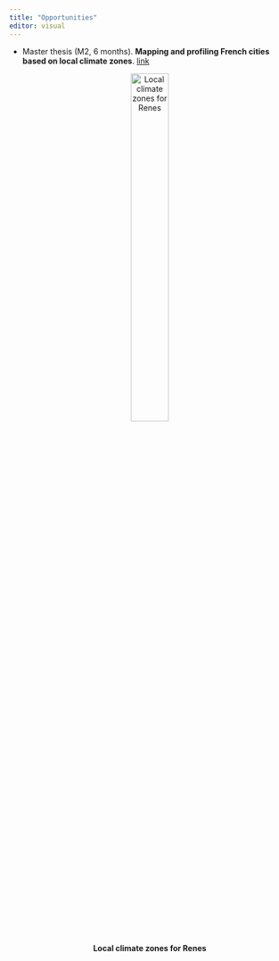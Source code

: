 ```yaml
---
title: "Opportunities"
editor: visual
---
```


-   Master thesis (M2, 6 months). **Mapping and profiling French cities based on local climate zones**. [link](https://github.com/balglave/b_alglave/blob/b25ab47d2c5e913752d1b1730d90a51fd2fe6444/ressource/pdf/stage_zcl_2023.pdf)

<center>

![**Local climate zones for Renes**](ressource/images/lcz_rennes.png){width="40%"}

</center>
